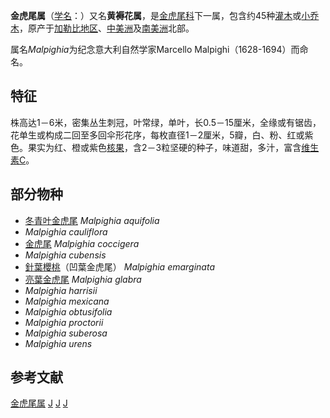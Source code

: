 {{Automatic taxobox
| taxon = Malpighia
| image =  Malpighia glabra2.jpg
| image_caption = [[針葉櫻桃|針葉櫻桃]] ''Malpighia emarginata''
| authority = Plum. ex [[卡尔·林奈|L.]], 1753
| subdivision_ranks = 物种
| subdivision = 约45种，见本文
}}

'''金虎尾属'''（[[学名|学名]]：''{{lang|la|Malpighia}}''）又名'''黄褥花属'''，是[[金虎尾科|金虎尾科]]下一属，包含约45种[[灌木|灌木]]或[[小乔木|小乔木]]，原产于[[加勒比地区|加勒比地区]]、[[中美洲|中美洲]]及[[南美洲|南美洲]]北部。

属名''Malpighia''为纪念意大利自然学家Marcello Malpighi（1628-1694）而命名。

== 特征 ==
株高达1－6米，密集丛生刺冠，叶常绿，单叶，长0.5－15厘米，全缘或有锯齿，花单生或构成二回至多回伞形花序，每枚直径1－2厘米，5瓣，白、粉、红或紫色。果实为红、橙或紫色[[核果|核果]]，含2－3粒坚硬的种子，味道甜，多汁，富含[[维生素C|维生素C]]。

== 部分物种 ==
* [[冬青叶金虎尾|冬青叶金虎尾]] ''Malpighia aquifolia''
*''Malpighia cauliflora''
* [[金虎尾|金虎尾]] ''Malpighia coccigera''
*''Malpighia cubensis''
* [[針葉櫻桃|針葉櫻桃]]（凹葉金虎尾） ''Malpighia emarginata''
* [[亮葉金虎尾|亮葉金虎尾]] ''Malpighia glabra''
*''Malpighia harrisii''
*''Malpighia mexicana''
*''Malpighia obtusifolia''
*''Malpighia proctorii''
*''Malpighia suberosa''
*''Malpighia urens''
==参考文献==
{{reflist}}

{{Taxonbar}}

[[Category:金虎尾属|]]
[[Category:金虎尾科|J]]
[[Category:卡尔·林奈命名的生物分类|J]]
[[Category:1753年描述的分类群|J]]